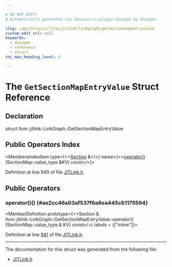 ```yaml
---

# DO NOT EDIT!
# Automatically generated via docusaurus-plugin-doxygen by Doxygen.

slug: /api/structs/llvm/jitlink/linkgraph/getsectionmapentryvalue
custom_edit_url: null
keywords:
  - doxygen
  - reference
  - struct
toc_max_heading_level: 3

---
```





# The `GetSectionMapEntryValue` Struct Reference

<DoxygenPage pluginConfig={pluginConfig}>



## Declaration

<CodeBlock>struct llvm::jitlink::LinkGraph::GetSectionMapEntryValue</CodeBlock>

## Public Operators Index

<MembersIndex>

<MembersIndexItem
  type={<><a href="/docs/api/classes/llvm/jitlink/section">Section</a> &amp;</>}
  name={<><a href="#ae2cc46a03af537f6a8ea445c61175594">operator()</a> (SectionMap::value&#95;type &amp;KV) const</>}>
</MembersIndexItem>

</MembersIndex>


Definition at line 940 of file <a href="/docs/api/files/include/include/llvm/include/llvm/executionengine/include/llvm/executionengine/jitlink/jitlink-h">JITLink.h</a>.

<SectionDefinition>

## Public Operators

### operator()() {#ae2cc46a03af537f6a8ea445c61175594}

<MemberDefinition
  prototype={<>Section &amp; llvm::jitlink::LinkGraph::GetSectionMapEntryValue::operator() (SectionMap::value&#95;type &amp; KV) const</>}
  labels = {["inline"]}>

Definition at line <a href="/docs/api/files/include/include/llvm/include/llvm/executionengine/include/llvm/executionengine/jitlink/jitlink-h/#l00941">941</a> of file <a href="/docs/api/files/include/include/llvm/include/llvm/executionengine/include/llvm/executionengine/jitlink/jitlink-h">JITLink.h</a>.
</MemberDefinition>

</SectionDefinition>

<hr/>

The documentation for this struct was generated from the following file:

<ul>
<li><a href="/docs/api/files/include/include/llvm/include/llvm/executionengine/include/llvm/executionengine/jitlink/jitlink-h">JITLink.h</a></li>
</ul>

</DoxygenPage>
